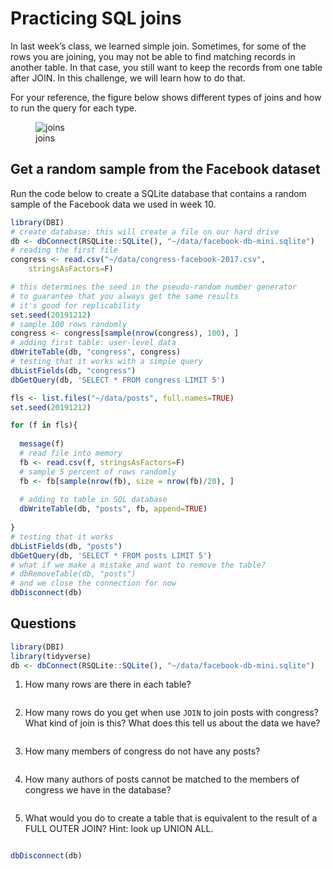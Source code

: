 # Practicing SQL joins

In last week's class, we learned simple join. Sometimes, for some of the rows you are joining, you may not be able to find matching records in another table. In that case, you still want to keep the records from one table after JOIN. In this challenge, we will learn how to do that. 

For your reference, the figure below shows different types of joins and how to run the query for each type.

![joins](joins.png)

## Get a random sample from the Facebook dataset

Run the code below to create a SQLite database that contains a random sample of the Facebook data we used in week 10.

```r
library(DBI)
# create database: this will create a file on our hard drive
db <- dbConnect(RSQLite::SQLite(), "~/data/facebook-db-mini.sqlite")
# reading the first file
congress <- read.csv("~/data/congress-facebook-2017.csv",
	stringsAsFactors=F)

# this determines the seed in the pseudo-random number generator
# to guarantee that you always get the same results
# it's good for replicability
set.seed(20191212)
# sample 100 rows randomly
congress <- congress[sample(nrow(congress), 100), ]
# adding first table: user-level data
dbWriteTable(db, "congress", congress)
# testing that it works with a simple query
dbListFields(db, "congress")
dbGetQuery(db, 'SELECT * FROM congress LIMIT 5')
```


```r

fls <- list.files("~/data/posts", full.names=TRUE)
set.seed(20191212)

for (f in fls){
  
  message(f)
  # read file into memory
  fb <- read.csv(f, stringsAsFactors=F)
  # sample 5 percent of rows randomly
  fb <- fb[sample(nrow(fb), size = nrow(fb)/20), ]
  
  # adding to table in SQL database
  dbWriteTable(db, "posts", fb, append=TRUE)
  
}
# testing that it works
dbListFields(db, "posts")
dbGetQuery(db, 'SELECT * FROM posts LIMIT 5')
# what if we make a mistake and want to remove the table?
# dbRemoveTable(db, "posts")
# and we close the connection for now
dbDisconnect(db)

```

## Questions

```r
library(DBI)
library(tidyverse)
db <- dbConnect(RSQLite::SQLite(), "~/data/facebook-db-mini.sqlite")
```

1. How many rows are there in each table?
```r

```

2. How many rows do you get when use `JOIN` to join posts with congress? What kind of join is this? What does this tell us about the data we have?
```r

```

3. How many members of congress do not have any posts?
```r

```

4. How many authors of posts cannot be matched to the members of congress we have in the database?
```r

```

5. What would you do to create a table that is equivalent to the result of a FULL OUTER JOIN? Hint: look up UNION ALL.
```r

```

```R
dbDisconnect(db)
```
